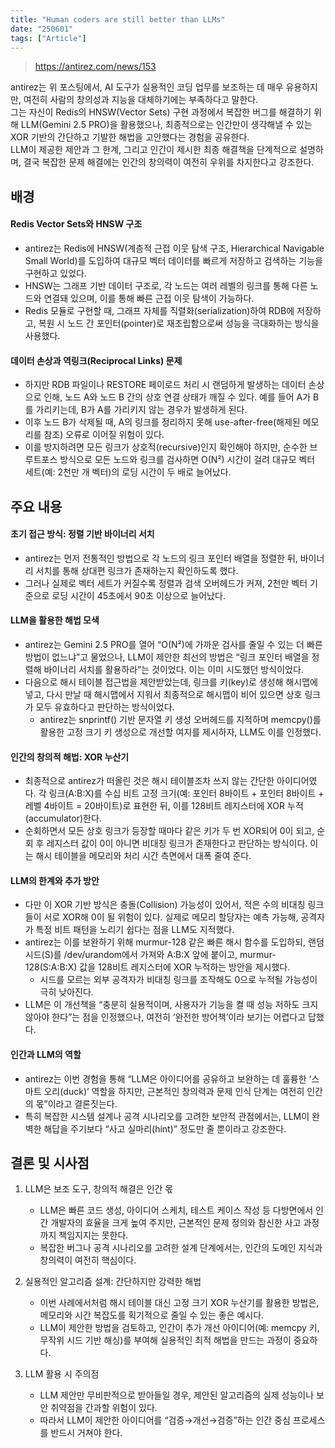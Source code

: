 ```yaml
---
title: "Human coders are still better than LLMs"
date: "250601"
tags: ["Article"]
---
```


> https://antirez.com/news/153

antirez는 위 포스팅에서, AI 도구가 실용적인 코딩 업무를 보조하는 데 매우 유용하지만, 여전히 사람의 창의성과 지능을 대체하기에는 부족하다고 말한다.  
그는 자신이 Redis의 HNSW(Vector Sets) 구현 과정에서 복잡한 버그를 해결하기 위해 LLM(Gemini 2.5 PRO)을 활용했으나, 최종적으로는 인간만이 생각해낼 수 있는 XOR 기반의 간단하고 기발한 해법을 고안했다는 경험을 공유한다.  
LLM이 제공한 제안과 그 한계, 그리고 인간이 제시한 최종 해결책을 단계적으로 설명하며, 결국 복잡한 문제 해결에는 인간의 창의력이 여전히 우위를 차지한다고 강조한다.

## 배경

#### Redis Vector Sets와 HNSW 구조

- antirez는 Redis에 HNSW(계층적 근접 이웃 탐색 구조, Hierarchical Navigable Small World)를 도입하여 대규모 벡터 데이터를 빠르게 저장하고 검색하는 기능을 구현하고 있었다.
- HNSW는 그래프 기반 데이터 구조로, 각 노드는 여러 레벨의 링크를 통해 다른 노드와 연결돼 있으며, 이를 통해 빠른 근접 이웃 탐색이 가능하다.
- Redis 모듈로 구현할 때, 그래프 자체를 직렬화(serialization)하여 RDB에 저장하고, 복원 시 노드 간 포인터(pointer)로 재조립함으로써 성능을 극대화하는 방식을 사용했다.

#### 데이터 손상과 역링크(Reciprocal Links) 문제

- 하지만 RDB 파일이나 RESTORE 페이로드 처리 시 랜덤하게 발생하는 데이터 손상으로 인해, 노드 A와 노드 B 간의 상호 연결 상태가 깨질 수 있다. 예를 들어 A가 B를 가리키는데, B가 A를 가리키지 않는 경우가 발생하게 된다.
- 이후 노드 B가 삭제될 때, A의 링크를 정리하지 못해 use-after-free(해제된 메모리를 참조) 오류로 이어질 위험이 있다.
- 이를 방지하려면 모든 링크가 상호적(recursive)인지 확인해야 하지만, 순수한 브루트포스 방식으로 모든 노드와 링크를 검사하면 O(N²) 시간이 걸려 대규모 벡터 세트(예: 2천만 개 벡터)의 로딩 시간이 두 배로 늘어났다.

## 주요 내용

#### 초기 접근 방식: 정렬 기반 바이너리 서치

- antirez는 먼저 전통적인 방법으로 각 노드의 링크 포인터 배열을 정렬한 뒤, 바이너리 서치를 통해 상대편 링크가 존재하는지 확인하도록 했다.
- 그러나 실제로 벡터 세트가 커질수록 정렬과 검색 오버헤드가 커져, 2천만 벡터 기준으로 로딩 시간이 45초에서 90초 이상으로 늘어났다.

#### LLM을 활용한 해법 모색

- antirez는 Gemini 2.5 PRO를 열어 “O(N²)에 가까운 검사를 줄일 수 있는 더 빠른 방법이 없느냐”고 물었으나, LLM이 제안한 최선의 방법은 “링크 포인터 배열을 정렬해 바이너리 서치를 활용하라”는 것이었다. 이는 이미 시도했던 방식이었다.
- 다음으로 해시 테이블 접근법을 제안받았는데, 링크를 키(key)로 생성해 해시맵에 넣고, 다시 만날 때 해시맵에서 지워서 최종적으로 해시맵이 비어 있으면 상호 링크가 모두 유효하다고 판단하는 방식이었다.
  - antirez는 snprintf() 기반 문자열 키 생성 오버헤드를 지적하며 memcpy()를 활용한 고정 크기 키 생성으로 개선할 여지를 제시하자, LLM도 이를 인정했다.

#### 인간의 창의적 해법: XOR 누산기

- 최종적으로 antirez가 떠올린 것은 해시 테이블조차 쓰지 않는 간단한 아이디어였다. 각 링크(A:B:X)를 수십 비트 고정 크기(예: 포인터 8바이트 + 포인터 8바이트 + 레벨 4바이트 = 20바이트)로 표현한 뒤, 이를 128비트 레지스터에 XOR 누적(accumulator)한다.
- 순회하면서 모든 상호 링크가 등장할 때마다 같은 키가 두 번 XOR되어 0이 되고, 순회 후 레지스터 값이 0이 아니면 비대칭 링크가 존재한다고 판단하는 방식이다. 이는 해시 테이블을 메모리와 처리 시간 측면에서 대폭 줄여 준다.

#### LLM의 한계와 추가 방안

- 다만 이 XOR 기반 방식은 충돌(Collision) 가능성이 있어서, 적은 수의 비대칭 링크들이 서로 XOR해 0이 될 위험이 있다. 실제로 메모리 할당자는 예측 가능해, 공격자가 특정 비트 패턴을 노리기 쉽다는 점을 LLM도 지적했다.
- antirez는 이를 보완하기 위해 murmur-128 같은 빠른 해시 함수를 도입하되, 랜덤 시드(S)를 /dev/urandom에서 가져와 A:B:X 앞에 붙이고, murmur-128(S:A:B:X) 값을 128비트 레지스터에 XOR 누적하는 방안을 제시했다.
  - 시드를 모르는 외부 공격자가 비대칭 링크를 조작해도 0으로 누적될 가능성이 극히 낮아진다.
- LLM은 이 개선책을 “충분히 실용적이며, 사용자가 기능을 켤 때 성능 저하도 크지 않아야 한다”는 점을 인정했으나, 여전히 ‘완전한 방어책’이라 보기는 어렵다고 답했다.

#### 인간과 LLM의 역할

- antirez는 이번 경험을 통해 “LLM은 아이디어를 공유하고 보완하는 데 훌륭한 ‘스마트 오리(duck)’ 역할을 하지만, 근본적인 창의력과 문제 인식 단계는 여전히 인간의 몫”이라고 결론짓는다.
- 특히 복잡한 시스템 설계나 공격 시나리오를 고려한 보안적 관점에서는, LLM이 완벽한 해답을 주기보다 “사고 실마리(hint)” 정도만 줄 뿐이라고 강조한다.

## 결론 및 시사점

1. LLM은 보조 도구, 창의적 해결은 인간 몫

   - LLM은 빠른 코드 생성, 아이디어 스케치, 테스트 케이스 작성 등 다방면에서 인간 개발자의 효율을 크게 높여 주지만, 근본적인 문제 정의와 참신한 사고 과정까지 책임지지는 못한다.
   - 복잡한 버그나 공격 시나리오를 고려한 설계 단계에서는, 인간의 도메인 지식과 창의력이 여전히 핵심이다.

2. 실용적인 알고리즘 설계: 간단하지만 강력한 해법

   - 이번 사례에서처럼 해시 테이블 대신 고정 크기 XOR 누산기를 활용한 방법은, 메모리와 시간 복잡도를 획기적으로 줄일 수 있는 좋은 예시다.
   - LLM이 제안한 방법을 검토하고, 인간이 추가 개선 아이디어(예: memcpy 키, 무작위 시드 기반 해싱)를 부여해 실용적인 최적 해법을 만드는 과정이 중요하다.

3. LLM 활용 시 주의점
   - LLM 제안만 무비판적으로 받아들일 경우, 제안된 알고리즘의 실제 성능이나 보안 취약점을 간과할 위험이 있다.
   - 따라서 LLM이 제안한 아이디어를 “검증→개선→검증”하는 인간 중심 프로세스를 반드시 거쳐야 한다.
